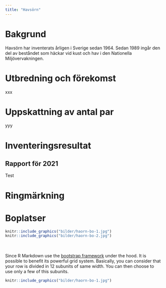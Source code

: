 ```yaml
---
title: "Havsörn"
---
```


# Bakgrund
Havsörn har inventerats årligen i Sverige sedan 1964. Sedan 1989 ingår den del av beståndet som häckar vid kust och hav i den Nationella Miljövervakningen.

# Utbredning och förekomst
xxx

# Uppskattning av antal par
yyy

# Inventeringsresultat

## Rapport för 2021
Test

# Ringmärkning

# Boplatser
<!-- ![](bilder/haorn-bo-1.jpg){width=45%} ![](bilder/haorn-bo-2.jpg){width=45%} -->

```r

knitr::include_graphics("bilder/haorn-bo-1.jpg")
knitr::include_graphics("bilder/haorn-bo-2.jpg")

```

<div class = "row">
  
<div class = "col-md-6">
<br><br>Since R Markdown use the [bootstrap framework](https://getbootstrap.com/docs/4.0/layout/grid/) under the hood. It is possible to benefit its powerful grid system. Basically, you can consider that your row is divided in 12 subunits of same width. You can then choose to use only a few of this subunits.
</div>

<div class = "col-md-6">
```r
knitr::include_graphics("bilder/haorn-bo-1.jpg")
```
</div>
</div>